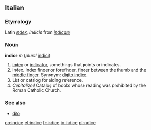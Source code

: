 ==Italian==
===Etymology===
Latin ''[[index]], indicis'' from ''[[indicare]]''
===Noun===
'''indice''' ''m'' (''plural'' [[indici]])

#[[index]] or [[indicator]], somethings that points or indicates.
#[[index]], [[index finger]] or [[forefinger]], finger between the [[thumb]] and the [[middle finger]]. Synonym: [[digito indice]].
#List or catalog for aiding reference.
#''Capitalized'' Catalog of books whose reading was prohibited by the Roman Catholic Church.

===See also===
*[[dito]]

[[co:indice]]
[[et:indice]]
[[fr:indice]]
[[io:indice]]
[[pl:indice]]